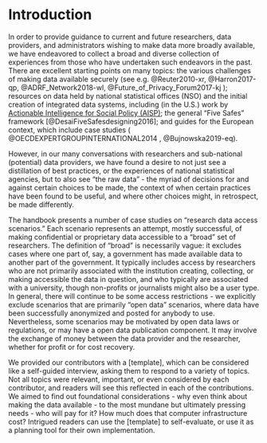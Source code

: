 # Introduction
In order to provide guidance to current and future researchers, data providers, and administrators wishing to make data more broadly available, we have endeavored to collect a broad and diverse collection of experiences from those who have undertaken such endeavors in the past. There are excellent starting points on many topics: the various challenges of making data available securely  (see e.g. @Reuter2010-xr, @Harron2017-qp,  @ADRF_Network2018-wl,  @Future_of_Privacy_Forum2017-kj ); resources on data held by national statistical offices (NSO) and the initial creation of integrated data systems, including (in the U.S.) work by [Actionable Intelligence for Social Policy (AISP)](https://www.aisp.upenn.edu/); the general "Five Safes" framework [@DesaiFiveSafesdesigning2016]; and guides for the European context, which include case studies ( @OECDEXPERTGROUPINTERNATIONAL2014 , @Bujnowska2019-eq). 

However, in our many conversations with researchers and sub-national (potential) data providers, we have found a desire to not just see a distillation of best practices, or the experiences of national statistical agencies, but to also see “the raw data” - the myriad of decisions for and against certain choices to be made, the context of when certain practices have been found to be useful, and where other choices might, in retrospect, be made differently.

The handbook presents a number of case studies on "research data access scenarios." Each scenario represents an attempt, mostly successful, of making confidential or proprietary data accessible to a "broad" set of researchers. The definition of "broad" is necessarily vague: it excludes cases where one part of, say, a government has made available data to another part of the government. It typically includes access by researchers who are not primarily associated with the institution creating, collecting, or making accessible the data in question, and who typically are associated with a university, though non-profits or journalists might also be a user type. In general, there will continue to be some access restrictions - we explicitly exclude scenarios that are primarily "open data" scenarios, where data have been successfully anonymized and posted for anybody to use. Nevertheless, some scenarios may be motivated by open data laws or regulations, or may have a open data publication component. It may involve the exchange of money between the data provider and the researcher, whether for profit or for cost recovery. 


We provided our contributors with a [template], which can be considered like a self-guided interview, asking them to respond to a variety of topics. Not all topics were relevant, important, or even considered by each contributor, and readers will see this reflected in each of the contributions. We aimed to find out foundational considerations - why even think about making the data available - to the most mundane but ultimately pressing needs - who will pay for it? How much does that computer infrastructure cost? Intrigued readers can use the [template] to self-evaluate, or use it as a planning tool for their own implementation. 


